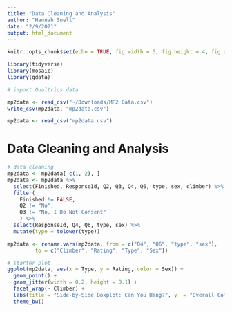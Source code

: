 ```yaml
---
title: "Data Cleaning and Analysis"
author: "Hannah Snell"
date: "2/9/2021"
output: html_document
---
```


```r
knitr::opts_chunk$set(echo = TRUE, fig.width = 5, fig.height = 4, fig.align = 'center')

library(tidyverse)
library(mosaic)
library(gdata)

# import Qualtrics data 

mp2data <- read_csv("~/Downloads/MP2 Data.csv")
write_csv(mp2data, "mp2data.csv")

mp2data <- read_csv("mp2data.csv")
```

# Data Cleaning and Analysis

```r
# data cleaning 
mp2data <- mp2data[-c(1, 2), ]
mp2data <- mp2data %>% 
  select(Finished, ResponseId, Q2, Q3, Q4, Q6, type, sex, climber) %>% 
  filter( 
    Finished != FALSE, 
    Q2 != "No",
    Q3 != "No, I Do Not Consent" 
    ) %>% 
  select(ResponseId, Q4, Q6, type, sex) %>% 
  mutate(type = tolower(type))

mp2data <- rename.vars(mp2data, from = c("Q4", "Q6", "type", "sex"),
         to = c("Climber", "Rating", "Type", "Sex"))
```

```r
# starter plot
ggplot(mp2data, aes(x = Type, y = Rating, color = Sex)) +
  geom_point() + 
  geom_jitter(width = 0.2, height = 0.1) +
  facet_wrap(~ Climber) +
  labs(title = "Side-by-Side Boxplot: Can You Hang?", y  = "Overall Competency Rating of Climber") + 
  theme_bw()
```




